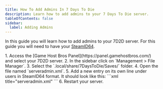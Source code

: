 ```yaml
---
title: How To Add Admins In 7 Days To Die
description: Learn how to add admins to your 7 Days To Die server.
tableOfContents: false
sidebar:
  label: Adding Admins
---
```


In this guide you will learn how to add admins to your 7D2D server. For this guide you will need to have your [SteamID64](https://steamid.io/).

<Steps>
1. Access the [Game Host Bros Panel](https://panel.gamehostbros.com/) and select your 7D2D server.
2. In the sidebar click on `Management > File Manager`.
3. Select the `.local/share/7DaysToDie/Saves/` folder.
4. Open the file named `serveradmin.xml`.
5. Add a new entry on its own line under users in SteamID64 format. It should look like this:
   ```xml title="serveradmin.xml"
   <user platform="Steam" userid="76561198106341655" name="[You!]" permission_level="0" />
   ```
6. Restart your server.
</Steps>